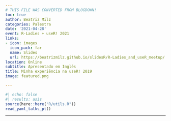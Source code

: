 ```yaml
---
# THIS FILE WAS CONVERTED FROM BLOGDOWN!
toc: true
author: Beatriz Milz
categories: Palestra
date: '2021-04-28'
event: R-Ladies + useR! 2021
links:
- icon: images
  icon_pack: far
  name: Slides
  url: https://beatrizmilz.github.io/slidesR/R-Ladies_and_useR_meetup/
location: Online
subtitle: Apresentado em Inglês
title: Minha experiência na useR! 2019
image: featured.png

---
```


```r
#| echo: false
#| results: asis
source(here::here("R/utils.R"))
read_yaml_talks_pt()
```


---

